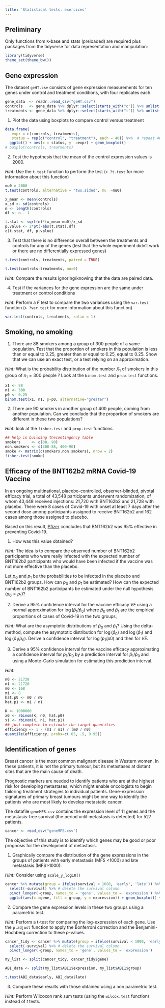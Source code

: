 ```yaml
---
title: 'Statistical tests: exercices'
---
```


## Preliminary

Only functions from `R`-base and stats (preloaded) are required plus packages from the tidyverse for data representation and manipulation:

```r
library(tidyverse)
theme_set(theme_bw())
```

## Gene expression

The dataset `geHT.csv` consists of gene expression measurements for ten genes under control and treatment conditions, with four replicates each.

```r
gene_data  <- readr::read_csv("geHT.csv")
controls   <- gene_data %>% dplyr::select(starts_with("c")) %>% unlist()
treatments <- gene_data %>% dplyr::select(starts_with("t")) %>% unlist()
```

  1. Plot the data using boxplots to compare control versus treatment
  
```r
data.frame(
   expr = c(controls, treatments), 
   status = rep(c("control", "treatment"), each = 40)) %>%  # repeat 40 times because length(control)=40
  ggplot() + aes(x = status, y  =expr) + geom_boxplot()
# boxplot(controls, treatments)
```
  

  2. Test the hypothesis that the mean of the control expression values is 2000.
 
*Hint:* Use the `t.test` function to perform the test (`> ?t.test` for more information about this function)

```r
mu0 = 2000
t.test(controls, alternative = "two.sided", mu  =mu0)

x_mean <- mean(controls)
x_sd <- sd(controls)
n <- length(controls)
df <- n - 1

t.stat <- sqrt(n)*(x_mean-mu0)/x_sd
p.value <- 2*pt(-abs(t.stat),df) 
c(t.stat, df, p.value)
```
   
  3. Test that there is no difference overall between the treatments and controls for any of the genes (test
that the whole experiment didn't work or there are no differentially expressed genes)

```r
t.test(controls, treatments, paired = TRUE)

t.test(controls-treatments, mu=0)
```

*Hint:* Compare the results ignoring/knowing that the data are paired data.

  4. Test if the variances for the gene expression are the same under treatment or control
conditions

*Hint:* Perform a $F$ test to compare the two variances using the `var.test` function (`> ?var.test` for more information about this function)

```r
var.test(controls, treatments, ratio = 1)

```


## Smoking, no smoking

   1. There are 88 smokers among a group of 300 people of a same population. Test that the proportion of smokers in this population is less than or equal to 0.25, greater than or equal to 0.25, equal to 0.25. Show that we can use an exact test, or a test relying on an approximation.

*Hint:* What is the probability distribution of the number $X_1$ of smokers in this group of $n_1=300$ people ? Look at the `binom.test` and `prop.test` functions.
```r
x1 <- 88
n1 <- 300
p0 <- 0.25
binom.test(x1, n1, p=p0, alternative="greater")
```




   2. There are 90 smokers in another group of 400 people, coming  from another population. Can we conclude that the proportion of smokers are different in these two populations?

*Hint:* look at the `fisher.test` and `prop.test` functions.

```r
## help in building thecontingency table
smokers     <- c(88, 90)
non.smokers <- c(300-88, 400-90)
smoke <- matrix(c(smokers,non.smokers), nrow = 2)
fisher.test(smoke)
```

## Efficacy of the BNT162b2 mRNA Covid-19 Vaccine

In an ongoing multinational, placebo-controlled, observer-blinded, pivotal efficacy trial, a total of 43,548 participants underwent randomization, of whom 43,448 received injections: 21,720 with BNT162b2 and 21,728 with placebo. There were 8 cases of Covid-19 with onset at least 7 days after the second dose among participants assigned to receive BNT162b2 and 162 cases among those assigned to placebo.

Based on this result, [Pfizer](https://www.pfizer.com/news/press-release/press-release-detail/pfizer-and-biontech-conclude-phase-3-study-covid-19-vaccine) concludes that BNT162b2 was 95% effective in preventing Covid-19.

  1. How was this value obtained?
  
*Hint:* The idea is to compare the observed number of BNT162b2 participants who were really infected with the expected number of BNT162b2 participants who would have been infected if the vaccine was not more effective than the placebo.

Let $p_0$ and $p_1$ be the probabilities to be infected in the placebo and BNT162b2 groups. How can $p_0$ and $p_1$ be estimated? How can the expected number of BNT162b2 participants be estimated under the null hypothesis ($p_0=p_1$)?
  
  2. Derive a 95% confidence interval for the vaccine efficacy $VE$
     using a normal approximation for $\log(\hat{p}_1/\hat{p}_0)$ where $\hat{p}_0$ and $\hat{p}_1$ are the empirical proportions of cases of Covid-19 in the two groups,
     
*Hint:* What are the asymptotic distributions of $\hat{p}_0$ and $\hat{p}_1$?  Using the delta-method, compute the asymptotic distribution for $\log(\hat{p}_0)$ and $\log(\hat{p}_1)$ and  $\log(\hat{p}_1/\hat{p}_0)$. Derive a confidence interval for $\log(p_1/p0)$ and then for $VE$.

   3. Derive a 95% confidence interval for the vaccine efficacy approximating a confidence interval for ${p}_1/{p}_0$ by a prediction interval for $\hat{p}_1/\hat{p}_0$ and using a Monte-Carlo simulation for estimating this prediction interval. 

*Hint:*

```r
n0 <- 21728
n1 <- 21720
m0 <- 168
m1 <- 8
hat.p0 <- m0 / n0
hat.p1 <- m1 / n1

K <- 1000000
x0 <- rbinom(K, n0, hat.p0)
x1 <- rbinom(K, n1, hat.p1)
## just complete to estimate the target quantities
efficiency <- 1 - (m1 / n1) / (m0 / n0)
quantile(efficiency, probs=c(.05, .5, 0.95))

```

## Identification of genes 

Breast cancer is the most common malignant disease in Western women. In these patients, it is not the primary tumour, but its metastases at distant sites that are the main cause of death.

Prognostic markers are needed to identify patients who are at the highest risk for developing metastases, which might enable oncologists to begin tailoring treatment strategies to individual patients. Gene-expression signatures of primary breast tumours might be one way to identify the patients who are most likely to develop metastatic cancer.

The datafile `geneMFS.csv` contains the expression level of 11 genes and the metastasis-free survival (the period until metastasis is detected) for 527 patients.

```r
cancer <- read_csv("geneMFS.csv") 
```

The objective of this study is to identify which genes may be good or poor prognosis for the development of metastasis.

   1. Graphically compare the distribution of the gene expressions in the groups of patients with early metastasis (MFS <1000) and late metastasis (MFS>1000).

*Hint:* Consider using `scale_y_log10()`
```r
cancer %>% mutate(group = ifelse(survival < 1000, 'early', 'late')) %>% # add a column named group
  select(-survival) %>% # delete the survival column
  pivot_longer(-group, names_to = 'gene', values_to = 'expression') %>% 
  ggplot(aes(x =gene, fill = group, y = expression)) + geom_boxplot() + theme_bw() + scale_y_log10()
```

   2. Compare the gene expression levels in these two groups using a parametric test.
   
*Hint:* Perform a t-test for comparing the log-expression of each gene. Use the `p.adjust` function to apply the Bonferroni correction and the Benjamini-Hochberg correction to these $p$-values.

```r
cancer_tidy <- cancer %>% mutate(group = ifelse(survival < 1000, 'early', 'late')) %>% # add a column named group
  select(-survival) %>% # delete the survival column
  pivot_longer(-group, names_to = 'gene', values_to = 'expression')
```

```r
my_list <- split(cancer_tidy, cancer_tidy$gene)

ABI_data <- split(my_list$ABI1$expression, my_list$ABI1$group)

t.test(ABI_data$early, ABI_data$late)
```

   3. Compare these results with those obtained using a non parametric test.
   
*Hint:* Perform Wilcoxon rank sum tests (using the `wilcox.test` function)  instead of $t$ tests. 
```r

```
